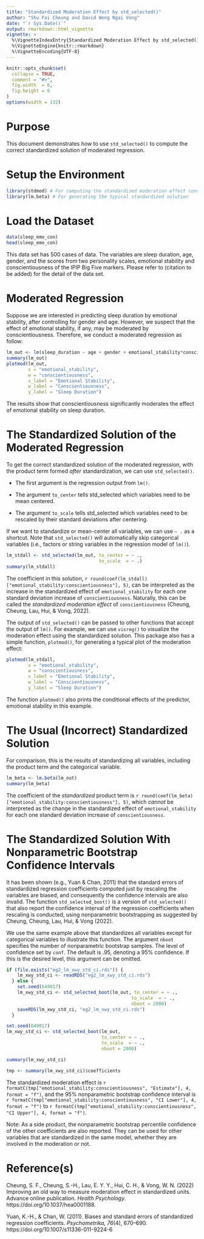 ```yaml
---
title: "Standardized Moderation Effect by std_selected()"
author: "Shu Fai Cheung and David Weng Ngai Vong"
date: "`r Sys.Date()`"
output: rmarkdown::html_vignette
vignette: >
  %\VignetteIndexEntry{Standardized Moderation Effect by std_selected()}
  %\VignetteEngine{knitr::rmarkdown}
  %\VignetteEncoding{UTF-8}
---
```


```r
knitr::opts_chunk$set(
  collapse = TRUE,
  comment = "#>",
  fig.width  = 6, 
  fig.height = 6
)
options(width = 132)
```

# Purpose

This document demonstrates how to use `std_selected()` to compute the correct standardized solution of moderated regression.

# Setup the Environment

```r
library(stdmod) # For computing the standardized moderation effect conveniently
library(lm.beta) # For generating the typical standardized solution
```

# Load the Dataset

```r
data(sleep_emo_con)
head(sleep_emo_con)
```

This data set has 500 cases of data. The variables are sleep duration, age, gender,
and the scores from two personality scales, emotional stability and
conscientiousness of the IPIP Big Five markers. Please refer to
(citation to be added) for the detail of the data set.


# Moderated Regression

Suppose we are interested in predicting sleep duration by emotional stability,
after controlling for gender and age. However, we suspect that the effect of
emotional stability, if any, may be moderated by conscientiousness. Therefore,
we conduct a moderated regression as follow:

```r
lm_out <- lm(sleep_duration ~ age + gender + emotional_stability*conscientiousness, sleep_emo_con)
summary(lm_out)
plotmod(lm_out,
        x = "emotional_stability",
        w = "conscientiousness",
        x_label = "Emotional Stability",
        w_label = "Conscientiousness",
        y_label = "Sleep Duration")
```

The results show that conscientiousness significantly moderates the effect of
emotional stability on sleep duration.

# The Standardized Solution of the Moderated Regression

To get the correct standardized solution of the moderated regression, with the
product term formed *after* standardization, we can use `std_selected()`.

- The first argument is the regression output from `lm()`. 

- The argument `to_center` tells std_selected which variables need to be mean
  centered. 

- The argument `to_scale` tells std_selected which variables need to be rescaled
  by their standard deviations after centering.

If we want to standardize or mean-center all variables, we can use `~ .` as a
shortcut. Note that `std_selected()` will  automatically skip categorical
variables (i.e., factors or string variables in the regression model of `lm()`).

```r
lm_stdall <- std_selected(lm_out, to_center = ~ .,
                                  to_scale  = ~ .)
summary(lm_stdall)
```

The coefficient in this solution,  `r round(coef(lm_stdall)["emotional_stability:conscientiousness"], 5)`, can be interpreted as the increase in the standardized effect of `emotional_stability` for each one standard
deviation increase of `conscientiousness`. Naturally, this can be called the
*standardized moderation effect* of `conscientiousness` (Cheung, Cheung, Lau, Hui, & Vong, 2022).

The output of `std_selected()` can be passed to other functions that accept the
output of `lm()`. For example, we can use `visreg()` to visualize the moderation
effect using the standardized solution. This package also has a simple function, `plotmod()`, for generating a typical plot
of the moderation effect:

```r
plotmod(lm_stdall,
        x = "emotional_stability",
        w = "conscientiousness",
        x_label = "Emotional Stability",
        w_label = "Conscientiousness",
        y_label = "Sleep Duration")
```

The function `plotmod()` also prints the conditional effects of the predictor,
emotional stability in this example.

# The Usual (Incorrect) Standardized Solution

For comparison, this is the results of standardizing all variables, including
the product term and the categorical variable.

```r
lm_beta <- lm.beta(lm_out)
summary(lm_beta)
```

The coefficient of the *standardized* product term is
`r round(coef(lm_beta)["emotional_stability:conscientiousness"], 5)`, which
*cannot* be interpreted as the change in the standardized effect of
`emotional_stability` for each one standard deviation increase of `conscientiousness`.

# The Standardized Solution With Nonparametric Bootstrap Confidence Intervals

It has been shown (e.g., Yuan & Chan, 2011) that the standard errors of
standardized regression coefficients computed just by rescaling the variables
are biased, and consequently the confidence intervals are also invalid. The
function `std_selected_boot()` is a version of `std_selected()` that also
report the confidence interval of the regression coefficients when rescaling is conducted,
using nonparametric bootstrapping as suggested by Cheung, Cheung, Lau, Hui, & Vong (2022).

We use the same example above that standardizes all variables except for
categorical variables to illustrate this function. The argument `nboot`
specifies the number of nonparametric bootstrap samples.
The level of confidence set by `conf`. The default is .95, denoting a 95%
confidence. If this is the desired level, this argument can be omitted.

```r
if (file.exists("eg2_lm_xwy_std_ci.rds")) {
    lm_xwy_std_ci <- readRDS("eg2_lm_xwy_std_ci.rds")
  } else {
    set.seed(649017)
    lm_xwy_std_ci <- std_selected_boot(lm_out, to_center = ~ .,
                                              to_scale  = ~ .,
                                              nboot = 2000)
    saveRDS(lm_xwy_std_ci, "eg2_lm_xwy_std_ci.rds")
  }
```

```r
set.seed(649017)
lm_xwy_std_ci <- std_selected_boot(lm_out,
                                   to_center = ~ .,
                                   to_scale  = ~ .,
                                   nboot = 2000)
```

```r
summary(lm_xwy_std_ci)
```

```r
tmp <- summary(lm_xwy_std_ci)$coefficients
```

The standardized moderation effect is 
`r formatC(tmp["emotional_stability:conscientiousness", "Estimate"], 4, format = "f")`,
and the 95% nonparametric bootstrap confidence interval is
`r formatC(tmp["emotional_stability:conscientiousness", "CI Lower"], 4, format = "f")` to
`r formatC(tmp["emotional_stability:conscientiousness", "CI Upper"], 4, format = "f")`.

Note: As a side product, the nonparametric bootstrap percentile confidence of the other
coefficients are also reported. They can be used for other variables that are
standardized in the same model, whether they are involved in the moderation or not.

# Reference(s)


Cheung, S. F., Cheung, S.-H., Lau, E. Y. Y., Hui, C. H., & Vong, W. N. (2022)
Improving an old way to measure moderation effect in standardized units.
Advance online publication. *Health Psychology*. https://doi.org/10.1037/hea0001188.


Yuan, K.-H., & Chan, W. (2011). Biases and standard errors of standardized
regression coefficients. *Psychometrika, 76*(4), 670–690.
https://doi.org/10.1007/s11336-011-9224-6
